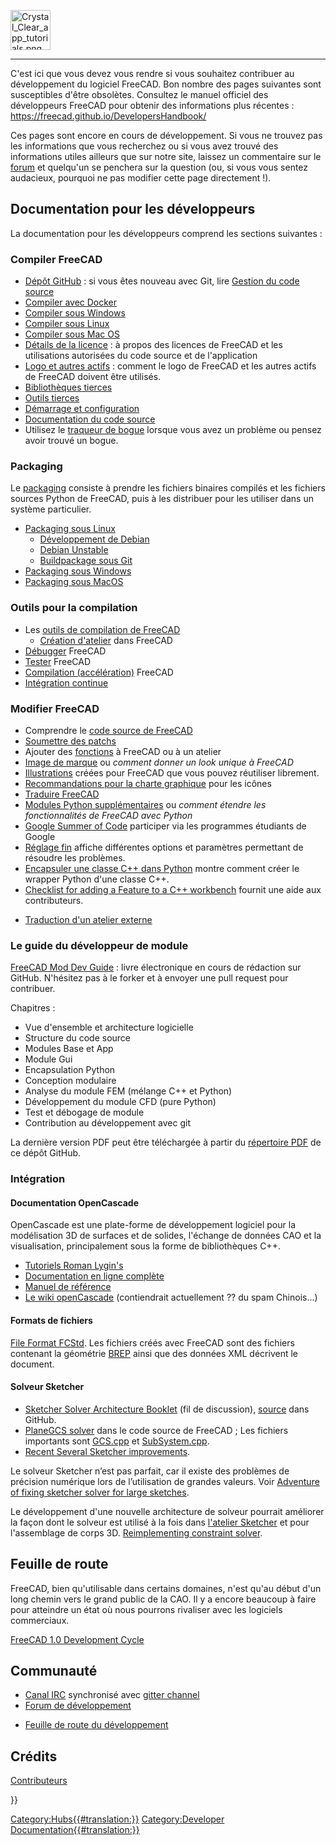<languages/>
{{TOCright}}
[[Image:Crystal_Clear_app_tutorials.png|64px]]
----

C'est ici que vous devez vous rendre si vous souhaitez contribuer au développement du logiciel FreeCAD. Bon nombre des pages suivantes sont susceptibles d'être obsolètes. Consultez le manuel officiel des développeurs FreeCAD pour obtenir des informations plus récentes : https://freecad.github.io/DevelopersHandbook/

Ces pages sont encore en cours de développement. Si vous ne trouvez pas les informations que vous recherchez ou si vous avez trouvé des informations utiles ailleurs que sur notre site, laissez un commentaire sur le [https://forum.freecad.org/index.php?sid=5f84150e79db8842e277b042077097ff forum] et quelqu'un se penchera sur la question (ou, si vous vous sentez audacieux, pourquoi ne pas modifier cette page directement !).

<span id="Developer_Documentation"></span>
== Documentation pour les développeurs ==

La documentation pour les développeurs comprend les sections suivantes :

<span id="Compiling_FreeCAD"></span>
=== Compiler FreeCAD ===

* [https://github.com/FreeCAD/FreeCAD Dépôt GitHub] : si vous êtes nouveau avec Git, lire [[Source_code_management/fr|Gestion du code source]]
* [[Compile_on_Docker/fr|Compiler avec Docker]]
* [[Compile_on_Windows/fr|Compiler sous Windows]]
* [[Compile_on_Linux/fr|Compiler sous Linux]]
* [[Compile_on_MacOS/fr|Compiler sous Mac OS]]
* [[Licence/fr|Détails de la licence]] : à propos des licences de FreeCAD et les utilisations autorisées du code source et de l'application
* [[Logo/fr|Logo et autres actifs]] : comment le logo de FreeCAD et les autres actifs de FreeCAD doivent être utilisés.
* [[Third_Party_Libraries/fr|Bibliothèques tierces]]
* [[Third_Party_Tools/fr|Outils tierces]]
* [[Start_up_and_Configuration/fr|Démarrage et configuration]]
* [[Source_documentation/fr|Documentation du code source]]
* Utilisez le [[Tracker/fr|traqueur de bogue]] lorsque vous avez un problème ou pensez avoir trouvé un bogue.

=== Packaging ===

Le [[Packaging/fr|packaging]] consiste à prendre les fichiers binaires compilés et les fichiers sources Python de FreeCAD, puis à les distribuer pour les utiliser dans un système particulier.

* [[Linux_packaging/fr|Packaging sous Linux]]
** [[Debian_development/fr|Développement de Debian]]
** [[Debian_Unstable/fr|Debian Unstable]]
** [[Git_buildpackage/fr|Buildpackage sous Git]]
* [[Windows_packaging/fr|Packaging sous Windows]]
* [[MacOS_packaging/fr|Packaging sous MacOS]]

<span id="Build_Support_Tools"></span>
=== Outils pour la compilation ===

* Les [[FreeCAD_Build_Tool/fr|outils de compilation de FreeCAD]]
** [[Workbench_creation/fr|Création d'atelier]] dans FreeCAD
* [[Debugging/fr|Débugger]] FreeCAD
* [[Testing/fr|Tester]] FreeCAD
* [[Compiling_(Speeding_up)/fr|Compilation (accélération)]] FreeCAD
* [[Continuous_Integration/fr|Intégration continue]]

<span id="Modifying_FreeCAD"></span>
=== Modifier FreeCAD ===

* Comprendre le [[The_FreeCAD_source_code/fr|code source de FreeCAD]]
* [[Tracker#Submitting_patches|Soumettre des patchs]]
* Ajouter des [[Gui_Command/fr|fonctions]] à FreeCAD ou à un atelier
* [[Branding/fr|Image de marque]] ou ''comment donner un look unique à FreeCAD''
* [[Artwork/fr|Illustrations]] créées pour FreeCAD que vous pouvez réutiliser librement.
* [[Artwork_Guidelines/fr|Recommandations pour la charte graphique]] pour les icônes
* [[Localisation/fr|Traduire FreeCAD]]
* [[Extra_python_modules/fr|Modules Python supplémentaires]] ou ''comment étendre les fonctionnalités de FreeCAD avec Python''
* [[Google_Summer_of_Code|Google Summer of Code]] participer via les programmes étudiants de Google
* [[Fine-tuning/fr|Réglage fin]] affiche différentes options et paramètres permettant de résoudre les problèmes.
* [[Wrapping_a_Cplusplus_class_in_Python/fr|Encapsuler une classe C++ dans Python]] montre comment créer le wrapper Python d'une classe C++.
* [[NewFeatureCheckList_C++|Checklist for adding a Feature to a C++ workbench]] fournit une aide aux contributeurs.

* [[Translating_an_external_workbench/fr|Traduction d'un atelier externe]]

<span id="Module_developer&#039;s_guide"></span>
=== Le guide du développeur de module ===

[https://github.com/qingfengxia/FreeCAD_Mod_Dev_Guide FreeCAD Mod Dev Guide] : livre électronique en cours de rédaction sur GitHub. N'hésitez pas à le forker et à envoyer une pull request pour contribuer.

Chapitres :
* Vue d'ensemble et architecture logicielle
* Structure du code source
* Modules Base et App
* Module Gui
* Encapsulation Python
* Conception modulaire
* Analyse du module FEM (mélange C++ et Python)
* Développement du module CFD (pure Python)
* Test et débogage de module
* Contribution au développement avec git

La dernière version PDF peut être téléchargée à partir du [https://github.com/qingfengxia/FreeCAD_Mod_Dev_Guide/tree/master/pdf répertoire PDF] de ce dépôt GitHub.

<span id="Internals"></span>
=== Intégration ===

<span id="OpenCascade_Documentation"></span>
==== Documentation OpenCascade ====

OpenCascade est une plate-forme de développement logiciel pour la modélisation 3D de surfaces et de solides, l'échange de données CAO et la visualisation, principalement sous la forme de bibliothèques C++.

* [http://opencascade.wikidot.com/romansarticles Tutoriels Roman Lygin's]
* [https://dev.opencascade.org/doc/overview/html/index.html Documentation en ligne complète]
* [https://dev.opencascade.org/doc/refman/html/index.html Manuel de référence]
* [http://opencascade.wikidot.com Le wiki openCascade] (contiendrait actuellement ?? du spam Chinois...)

<span id="File_format"></span>
====Formats de fichiers====

[[File_Format_FCStd|File Format FCStd]]. Les fichiers créés avec FreeCAD sont des fichiers {{incode|.zip}} contenant la géométrie [https://fr.wikipedia.org/wiki/B-Rep BREP] ainsi que des données XML décrivent le document.

<span id="Sketcher_solver"></span>
==== Solveur Sketcher ====

* [https://forum.freecad.org/viewtopic.php?f=10&t=36355 Sketcher Solver Architecture Booklet] (fil de discussion), [https://github.com/abdullahtahiriyo/FreeCADBooks/tree/master/FreeCAD_Solver_Architecture source] dans GitHub.
* [https://github.com/FreeCAD/FreeCAD/blob/master/src/Mod/Sketcher/App/planegcs/ PlaneGCS solver] dans le code source de FreeCAD ; Les fichiers importants sont [https://github.com/FreeCAD/FreeCAD/blob/master/src/Mod/Sketcher/App/planegcs/GCS.cpp GCS.cpp] et [https://github.com/FreeCAD/FreeCAD/blob/master/src/Mod/Sketcher/App/planegcs/SubSystem.cpp SubSystem.cpp].
* [https://forum.freecad.org/viewtopic.php?f=9&t=29192 Recent Several Sketcher improvements].

Le solveur Sketcher n’est pas parfait, car il existe des problèmes de précision numérique lors de l’utilisation de grandes valeurs. Voir [https://forum.freecad.org/viewtopic.php?f=10&t=40502 Adventure of fixing sketcher solver for large sketches].

Le développement d'une nouvelle architecture de solveur pourrait améliorer la façon dont le solveur est utilisé à la fois dans [[Sketcher Workbench/fr|l'atelier Sketcher]] et pour l'assemblage de corps 3D. [https://forum.freecad.org/viewtopic.php?f=20&t=40525 Reimplementing constraint solver].

<span id="Roadmap"></span>
== Feuille de route ==

FreeCAD, bien qu'utilisable dans certains domaines, n'est qu'au début d'un long chemin vers le grand public de la CAO. Il y a encore beaucoup à faire pour atteindre un état où nous pourrons rivaliser avec les logiciels commerciaux.

[[FreeCAD_1.0_Development_Cycle|FreeCAD 1.0 Development Cycle]]

<span id="Community"></span>
== Communauté ==

* [ircs://irc.libera.chat:6697/freecad Canal IRC] synchronisé avec [https://gitter.im/FreeCAD/FreeCAD gitter channel]
* [https://forum.freecad.org/viewforum.php?f=6 Forum de développement]

* [[Development roadmap/fr|Feuille de route du développement]]

<span id="Credits"></span>
== Crédits ==

[[Contributors/fr|Contributeurs]]


{{Userdocnavi{{#translation:}}}}
[[Category:Hubs{{#translation:}}]]
[[Category:Developer Documentation{{#translation:}}]]